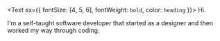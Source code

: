 <Text sx={{ fontSize: [4, 5, 6], fontWeight: `bold`, color: `heading` }}>
  Hi.
</Text>

I'm a self-taught software developer that started as a designer and then worked my way through coding. 
